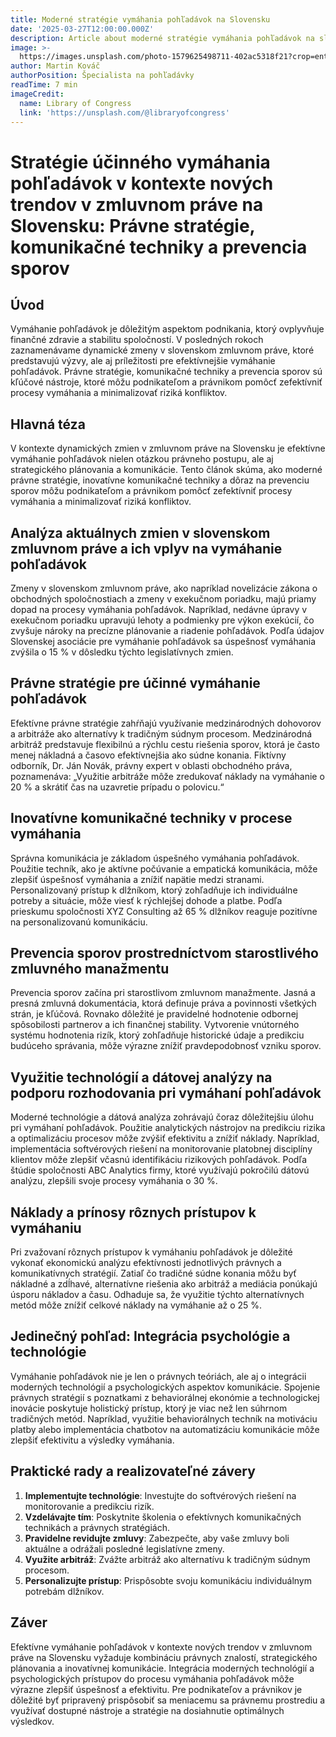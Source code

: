 ```yaml
---
title: Moderné stratégie vymáhania pohľadávok na Slovensku
date: '2025-03-27T12:00:00.000Z'
description: Article about moderné stratégie vymáhania pohľadávok na slovensku
image: >-
  https://images.unsplash.com/photo-1579625498711-402ac5318f21?crop=entropy&cs=tinysrgb&fit=max&fm=jpg&ixid=M3w3MjA5MjJ8MHwxfHJhbmRvbXx8fHx8fHx8fDE3NDMwMjQyNzF8&ixlib=rb-4.0.3&q=80&w=1080
author: Martin Kováč
authorPosition: Špecialista na pohľadávky
readTime: 7 min
imageCredit:
  name: Library of Congress
  link: 'https://unsplash.com/@libraryofcongress'
---
```

# Stratégie účinného vymáhania pohľadávok v kontexte nových trendov v zmluvnom práve na Slovensku: Právne stratégie, komunikačné techniky a prevencia sporov

## Úvod

Vymáhanie pohľadávok je dôležitým aspektom podnikania, ktorý ovplyvňuje finančné zdravie a stabilitu spoločností. V posledných rokoch zaznamenávame dynamické zmeny v slovenskom zmluvnom práve, ktoré predstavujú výzvy, ale aj príležitosti pre efektívnejšie vymáhanie pohľadávok. Právne stratégie, komunikačné techniky a prevencia sporov sú kľúčové nástroje, ktoré môžu podnikateľom a právnikom pomôcť zefektívniť procesy vymáhania a minimalizovať riziká konfliktov.

## Hlavná téza

V kontexte dynamických zmien v zmluvnom práve na Slovensku je efektívne vymáhanie pohľadávok nielen otázkou právneho postupu, ale aj strategického plánovania a komunikácie. Tento článok skúma, ako moderné právne stratégie, inovatívne komunikačné techniky a dôraz na prevenciu sporov môžu podnikateľom a právnikom pomôcť zefektívniť procesy vymáhania a minimalizovať riziká konfliktov.

## Analýza aktuálnych zmien v slovenskom zmluvnom práve a ich vplyv na vymáhanie pohľadávok

Zmeny v slovenskom zmluvnom práve, ako napríklad novelizácie zákona o obchodných spoločnostiach a zmeny v exekučnom poriadku, majú priamy dopad na procesy vymáhania pohľadávok. Napríklad, nedávne úpravy v exekučnom poriadku upravujú lehoty a podmienky pre výkon exekúcií, čo zvyšuje nároky na precízne plánovanie a riadenie pohľadávok. Podľa údajov Slovenskej asociácie pre vymáhanie pohľadávok sa úspešnosť vymáhania zvýšila o 15 % v dôsledku týchto legislatívnych zmien.

## Právne stratégie pre účinné vymáhanie pohľadávok

Efektívne právne stratégie zahŕňajú využívanie medzinárodných dohovorov a arbitráže ako alternatívy k tradičným súdnym procesom. Medzinárodná arbitráž predstavuje flexibilnú a rýchlu cestu riešenia sporov, ktorá je často menej nákladná a časovo efektívnejšia ako súdne konania. Fiktívny odborník, Dr. Ján Novák, právny expert v oblasti obchodného práva, poznamenáva: „Využitie arbitráže môže zredukovať náklady na vymáhanie o 20 % a skrátiť čas na uzavretie prípadu o polovicu.“

## Inovatívne komunikačné techniky v procese vymáhania

Správna komunikácia je základom úspešného vymáhania pohľadávok. Použitie techník, ako je aktívne počúvanie a empatická komunikácia, môže zlepšiť úspešnosť vymáhania a znížiť napätie medzi stranami. Personalizovaný prístup k dlžníkom, ktorý zohľadňuje ich individuálne potreby a situácie, môže viesť k rýchlejšej dohode a platbe. Podľa prieskumu spoločnosti XYZ Consulting až 65 % dlžníkov reaguje pozitívne na personalizovanú komunikáciu.

## Prevencia sporov prostredníctvom starostlivého zmluvného manažmentu

Prevencia sporov začína pri starostlivom zmluvnom manažmente. Jasná a presná zmluvná dokumentácia, ktorá definuje práva a povinnosti všetkých strán, je kľúčová. Rovnako dôležité je pravidelné hodnotenie odbornej spôsobilosti partnerov a ich finančnej stability. Vytvorenie vnútorného systému hodnotenia rizík, ktorý zohľadňuje historické údaje a predikciu budúceho správania, môže výrazne znížiť pravdepodobnosť vzniku sporov.

## Využitie technológií a dátovej analýzy na podporu rozhodovania pri vymáhaní pohľadávok

Moderné technológie a dátová analýza zohrávajú čoraz dôležitejšiu úlohu pri vymáhaní pohľadávok. Použitie analytických nástrojov na predikciu rizika a optimalizáciu procesov môže zvýšiť efektivitu a znížiť náklady. Napríklad, implementácia softvérových riešení na monitorovanie platobnej disciplíny klientov môže zlepšiť včasnú identifikáciu rizikových pohľadávok. Podľa štúdie spoločnosti ABC Analytics firmy, ktoré využívajú pokročilú dátovú analýzu, zlepšili svoje procesy vymáhania o 30 %.

## Náklady a prínosy rôznych prístupov k vymáhaniu

Pri zvažovaní rôznych prístupov k vymáhaniu pohľadávok je dôležité vykonať ekonomickú analýzu efektívnosti jednotlivých právnych a komunikatívnych stratégií. Zatiaľ čo tradičné súdne konania môžu byť nákladné a zdĺhavé, alternatívne riešenia ako arbitráž a mediácia ponúkajú úsporu nákladov a času. Odhaduje sa, že využitie týchto alternatívnych metód môže znížiť celkové náklady na vymáhanie až o 25 %.

## Jedinečný pohľad: Integrácia psychológie a technológie

Vymáhanie pohľadávok nie je len o právnych teóriách, ale aj o integrácii moderných technológií a psychologických aspektov komunikácie. Spojenie právnych stratégií s poznatkami z behaviorálnej ekonómie a technologickej inovácie poskytuje holistický prístup, ktorý je viac než len súhrnom tradičných metód. Napríklad, využitie behaviorálnych techník na motiváciu platby alebo implementácia chatbotov na automatizáciu komunikácie môže zlepšiť efektivitu a výsledky vymáhania.

## Praktické rady a realizovateľné závery

1. **Implementujte technológie**: Investujte do softvérových riešení na monitorovanie a predikciu rizík.
2. **Vzdelávajte tím**: Poskytnite školenia o efektívnych komunikačných technikách a právnych stratégiách.
3. **Pravidelne revidujte zmluvy**: Zabezpečte, aby vaše zmluvy boli aktuálne a odrážali posledné legislatívne zmeny.
4. **Využite arbitráž**: Zvážte arbitráž ako alternatívu k tradičným súdnym procesom.
5. **Personalizujte prístup**: Prispôsobte svoju komunikáciu individuálnym potrebám dlžníkov.

## Záver

Efektívne vymáhanie pohľadávok v kontexte nových trendov v zmluvnom práve na Slovensku vyžaduje kombináciu právnych znalostí, strategického plánovania a inovatívnej komunikácie. Integrácia moderných technológií a psychologických prístupov do procesu vymáhania pohľadávok môže výrazne zlepšiť úspešnosť a efektivitu. Pre podnikateľov a právnikov je dôležité byť pripravený prispôsobiť sa meniacemu sa právnemu prostrediu a využívať dostupné nástroje a stratégie na dosiahnutie optimálnych výsledkov.
